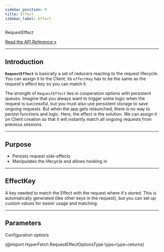 ```yaml
---
sidebar_position: 9
title: Effect
sidebar_label: Effect
---
```


<div class="api-link">
  <div class="api-link-title">RequestEffect</div>
  <div class="api-link-sub-title">

[Read the API Reference »](/api/Hyper-Fetch/Class/RequestEffect.mdx)

  </div>
</div>

---

## Introduction

**`RequestEffect`** is basically a set of reducers reacting to the request lifecycle. You can assign it to the Client;
its `effectKey` has to be the same as the request's effect key so you can match it.

The strength of `RequestEffect` lies in cooperation options with persistent queues. Imagine that you always want to
trigger some logic when the request is successful, but you must also use persistent storage to save ongoing requests.
But when the app gets relaunched, there is no way to persist functions and logic. Here, the effect is the solution. We
can assign it on Client creation so that it will instantly match all ongoing requests from previous sessions.

---

## Purpose

- Persists request side-effects
- Manipulates the lifecycle and allows hooking in

---

## EffectKey

A key needed to match the Effect with the request where it's stored. This is automatically generated (like other keys in
the request), but you can set up custom values for easier usage and matching.

---

## Parameters

Configuration options

(@import HyperFetch RequestEffectOptionsType type=type=returns)
